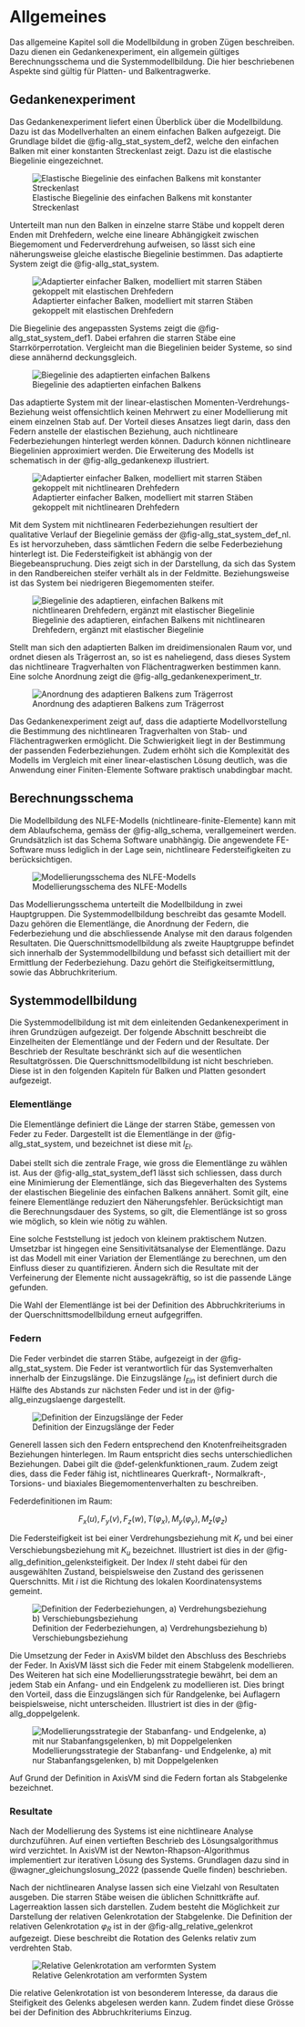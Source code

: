 # Allgemeines

Das allgemeine Kapitel soll die Modellbildung in groben Zügen beschreiben. Dazu dienen ein Gedankenexperiment, ein allgemein gültiges Berechnungsschema und die Systemmodellbildung. Die hier beschriebenen Aspekte sind gültig für Platten- und Balkentragwerke.

## Gedankenexperiment {#sec-gedankenexperiment}

Das Gedankenexperiment liefert einen Überblick über die Modellbildung. Dazu ist das Modellverhalten an einem einfachen Balken aufgezeigt. Die Grundlage bildet die @fig-allg_stat_system_def2, welche den einfachen Balken mit einer konstanten Streckenlast zeigt. Dazu ist die elastische Biegelinie eingezeichnet.

![Elastische Biegelinie des einfachen Balkens mit konstanter Streckenlast](../imgs/allg_stat_system_def2.svg){#fig-allg_stat_system_def2}

Unterteilt man nun den Balken in einzelne starre Stäbe und koppelt deren Enden mit Drehfedern, welche eine lineare Abhängigkeit zwischen Biegemoment und Federverdrehung aufweisen, so lässt sich eine näherungsweise gleiche elastische Biegelinie bestimmen. Das adaptierte System zeigt die @fig-allg_stat_system.

![Adaptierter einfacher Balken, modelliert mit starren Stäben gekoppelt mit elastischen Drehfedern](../imgs/allg_stat_system.svg){#fig-allg_stat_system}

Die Biegelinie des angepassten Systems zeigt die @fig-allg_stat_system_def1. Dabei erfahren die starren Stäbe eine Starrkörperrotation. Vergleicht man die Biegelinien beider Systeme, so sind diese annähernd deckungsgleich.

![Biegelinie des adaptierten einfachen Balkens](../imgs/allg_stat_system_def1.svg){#fig-allg_stat_system_def1}

Das adaptierte System mit der linear-elastischen Momenten-Verdrehungs-Beziehung weist offensichtlich keinen Mehrwert zu einer Modellierung mit einem einzelnen Stab auf. Der Vorteil dieses Ansatzes liegt darin, dass den Federn anstelle der elastischen Beziehung, auch nichtlineare Federbeziehungen hinterlegt werden können. Dadurch können nichtlineare Biegelinien approximiert werden. Die Erweiterung des Modells ist schematisch in der @fig-allg_gedankenexp illustriert.

![Adaptierter einfacher Balken, modelliert mit starren Stäben gekoppelt mit nichtlinearen Drehfedern](../imgs/allg_gedankenexp.svg){#fig-allg_gedankenexp}

Mit dem System mit nichtlinearen Federbeziehungen resultiert der qualitative Verlauf der Biegelinie gemäss der @fig-allg_stat_system_def_nl. Es ist hervorzuheben, dass sämtlichen Federn die selbe Federbeziehung hinterlegt ist. Die Federsteifigkeit ist abhängig von der Biegebeanspruchung. Dies zeigt sich in der Darstellung, da sich das System in den Randbereichen steifer verhält als in der Feldmitte. Beziehungsweise ist das System bei niedrigeren Biegemomenten steifer. 

![Biegelinie des adaptieren, einfachen Balkens mit nichtlinearen Drehfedern, ergänzt mit elastischer Biegelinie](../imgs/allg_stat_system_def_nl.svg){#fig-allg_stat_system_def_nl}

Stellt man sich den adaptierten Balken im dreidimensionalen Raum vor, und ordnet diesen als Trägerrost an, so ist es naheliegend, dass dieses System das nichtlineare Tragverhalten von Flächentragwerken bestimmen kann. Eine solche Anordnung zeigt die @fig-allg_gedankenexperiment_tr.

![Anordnung des adaptieren Balkens zum Trägerrost](../imgs/allg_gedankenexperiment_tr.svg){#fig-allg_gedankenexperiment_tr}


Das Gedankenexperiment zeigt auf, dass die adaptierte Modellvorstellung die Bestimmung des nichtlinearen Tragverhalten von Stab- und Flächentragwerken ermöglicht. Die Schwierigkeit liegt in der Bestimmung der passenden Federbeziehungen. Zudem erhöht sich die Komplexität des Modells im Vergleich mit einer linear-elastischen Lösung deutlich, was die Anwendung einer Finiten-Elemente Software praktisch unabdingbar macht.

## Berechnungsschema

Die Modellbildung des NLFE-Modells (nichtlineare-finite-Elemente) kann mit dem Ablaufschema, gemäss der @fig-allg_schema, verallgemeinert werden. Grundsätzlich ist das Schema Software unabhängig. Die angewendete FE-Software muss lediglich in der Lage sein, nichtlineare Federsteifigkeiten zu berücksichtigen.

![Modellierungsschema des NLFE-Modells](../imgs/allg_schema.svg){#fig-allg_schema}

Das Modellierungsschema unterteilt die Modellbildung in zwei Hauptgruppen. Die Systemmodellbildung beschreibt das gesamte Modell. Dazu gehören die Elementlänge, die Anordnung der Federn, die Federbeziehung und die abschliessende Analyse mit den daraus folgenden Resultaten. Die Querschnittsmodellbildung als zweite Hauptgruppe befindet sich innerhalb der Systemmodellbildung und befasst sich detailliert mit der Ermittlung der Federbeziehung. Dazu gehört die Steifigkeitsermittlung, sowie das Abbruchkriterium.

## Systemmodellbildung

Die Systemmodellbildung ist mit dem einleitenden Gedankenexperiment in ihren Grundzügen aufgezeigt. Der folgende Abschnitt beschreibt die Einzelheiten der Elementlänge und der Federn und der Resultate. Der Beschrieb der Resultate beschränkt sich auf die wesentlichen Resultatgrössen. Die Querschnittsmodellbildung ist nicht beschrieben. Diese ist in den folgenden Kapiteln für Balken und Platten gesondert aufgezeigt.

### Elementlänge

Die Elementlänge definiert die Länge der starren Stäbe, gemessen von Feder zu Feder. Dargestellt ist die Elementlänge in der @fig-allg_stat_system, und bezeichnet ist diese mit $l_{El}$.

Dabei stellt sich die zentrale Frage, wie gross die Elementlänge zu wählen ist. Aus der @fig-allg_stat_system_def1 lässt sich schliessen, dass durch eine Minimierung der Elementlänge, sich das Biegeverhalten des Systems der elastischen Biegelinie des einfachen Balkens annähert. Somit gilt, eine feinere Elementlänge reduziert den Näherungsfehler. Berücksichtigt man die Berechnungsdauer des Systems, so gilt, die Elementlänge ist so gross wie möglich, so klein wie nötig zu wählen. 

Eine solche Feststellung ist jedoch von kleinem praktischem Nutzen. Umsetzbar ist hingegen eine Sensitivitätsanalyse der Elementlänge. Dazu ist das Modell mit einer Variation der Elementlänge zu berechnen, um den Einfluss dieser zu quantifizieren. Ändern sich die Resultate mit der Verfeinerung der Elemente nicht aussagekräftig, so ist die passende Länge gefunden.

Die Wahl der Elementlänge ist bei der Definition des Abbruchkriteriums in der Querschnittsmodellbildung erneut aufgegriffen.

### Federn {#sec-feder}

Die Feder verbindet die starren Stäbe, aufgezeigt in der @fig-allg_stat_system. Die Feder ist verantwortlich für das Systemverhalten innerhalb der Einzugslänge. Die Einzugslänge $l_{Ein}$ ist definiert durch die Hälfte des Abstands zur nächsten Feder und ist in der @fig-allg_einzugslaenge dargestellt. 

![Definition der Einzugslänge der Feder](../imgs/allg_einzugslaenge.svg){#fig-allg_einzugslaenge}

Generell lassen sich den Federn entsprechend den Knotenfreiheitsgraden Beziehungen hinterlegen. Im Raum entspricht dies sechs unterschiedlichen Beziehungen. Dabei gilt die @def-gelenkfunktionen_raum. Zudem zeigt dies, dass die Feder fähig ist, nichtlineares Querkraft-, Normalkraft-, Torsions- und biaxiales Biegemomentenverhalten zu beschreiben.

::: {#def-gelenkfunktionen_raum}
Federdefinitionen im Raum:

$$
F_x(u),F_y(v),F_z(w),T(\varphi_x),M_y(\varphi_y),M_z(\varphi_z)
$$
:::

Die Federsteifigkeit ist bei einer Verdrehungsbeziehung mit $K_r$ und bei einer Verschiebungsbeziehung mit $K_u$ bezeichnet. Illustriert ist dies in der @fig-allg_definition_gelenksteifigkeit. Der Index $II$ steht dabei für den ausgewählten Zustand, beispielsweise den Zustand des gerissenen Querschnitts. Mit $i$ ist die Richtung des lokalen Koordinatensystems gemeint.

![Definition der Federbeziehungen, a) Verdrehungsbeziehung b) Verschiebungsbeziehung](../imgs/allg_definition_gelenksteifigkeit.svg){#fig-allg_definition_gelenksteifigkeit}

Die Umsetzung der Feder in AxisVM bildet den Abschluss des Beschriebs der Feder. In AxisVM lässt sich die Feder mit einem Stabgelenk modellieren. Des Weiteren hat sich eine Modellierungsstrategie bewährt, bei dem an jedem Stab ein Anfang- und ein Endgelenk zu modellieren ist. Dies bringt den Vorteil, dass die Einzugslängen sich für Randgelenke, bei Auflagern beispielsweise, nicht unterscheiden. Illustriert ist dies in der @fig-allg_doppelgelenk.

![Modellierungsstrategie der Stabanfang- und Endgelenke, a) mit nur Stabanfangsgelenken, b) mit Doppelgelenken](../imgs/allg_doppelgelenk.svg){#fig-allg_doppelgelenk}

Auf Grund der Definition in AxisVM sind die Federn fortan als Stabgelenke bezeichnet.

### Resultate

Nach der Modellierung des Systems ist eine nichtlineare Analyse durchzuführen. Auf einen vertieften Beschrieb des Lösungsalgorithmus wird verzichtet. In AxisVM ist der Newton-Rhapson-Algorithmus implementiert zur iterativen Lösung des Systems. Grundlagen dazu sind in @wagner_gleichungslosung_2022 (passende Quelle finden) beschrieben.

Nach der nichtlinearen Analyse lassen sich eine Vielzahl von Resultaten ausgeben. Die starren Stäbe weisen die üblichen Schnittkräfte auf. Lagerreaktion lassen sich darstellen. Zudem besteht die Möglichkeit zur Darstellung der relativen Gelenkrotation der Stabgelenke. Die Definition der relativen Gelenkrotation $\varphi_R$ ist in der @fig-allg_relative_gelenkrot aufgezeigt. Diese beschreibt die Rotation des Gelenks relativ zum verdrehten Stab.

![Relative Gelenkrotation am verformten System](../imgs/allg_relative_gelenkrot.svg){#fig-allg_relative_gelenkrot}

Die relative Gelenkrotation ist von besonderem Interesse, da daraus die Steifigkeit des Gelenks abgelesen werden kann. Zudem findet diese Grösse bei der Definition des Abbruchkriteriums Einzug.